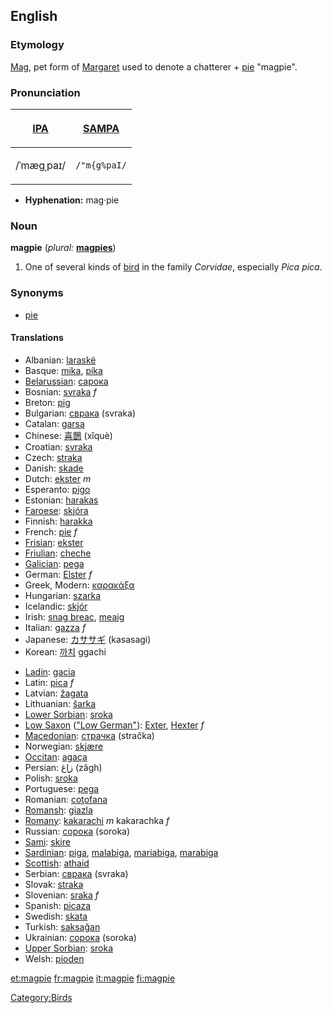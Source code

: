 ==English==

=== Etymology ===
[[Mag]], pet form of [[Margaret]] used to denote a chatterer + [[pie]] "magpie".

===Pronunciation===
{| border=1 cellpadding=5
! [[w:International Phonetic Alphabet|IPA]] !! [[w:SAMPA|SAMPA]]
|-
| /ˈmæɡˌpaɪ/ || <tt>/"m{g%paI/</tt>
|}

*'''Hyphenation:''' mag·pie

=== Noun ===
'''magpie''' (''plural:'' '''[[magpies]]''')
# One of several kinds of [[bird]] in the family ''Corvidae'', especially ''Pica pica''.

=== Synonyms ===
*[[pie]]

==== Translations ====
{{top}}
*Albanian: [[laraskë]]
*Basque: [[mika]], [[pika]]
*[[Belarussian]]: [[сарока]]
*Bosnian: [[svraka]] ''f''
*Breton: [[pig#Breton|pig]]
*Bulgarian: [[сврака]] (svraka)
*Catalan: [[garsa]]
*Chinese: [[喜鵲]] (xǐquè)
*Croatian: [[svraka]]
*Czech: [[straka]]
*Danish: [[skade]]
*Dutch: [[ekster]] ''m''
*Esperanto: [[pigo]]
*Estonian: [[harakas]]
*[[Faroese]]: [[skjóra]]
*Finnish: [[harakka]]
*French: [[pie#French|pie]] ''f''
*[[Frisian]]: [[ekster]]
*[[Friulian]]: [[cheche]]
*[[Galician]]: [[pega]]
*German: [[Elster]] ''f''
*Greek, Modern: [[καρακάξα]] '' ''
*Hungarian: [[szarka]]
*Icelandic: [[skjór]]
*Irish: [[snag breac]], [[meaig]]
*Italian: [[gazza]] ''f''
*Japanese: [[カササギ]] (kasasagi)
*Korean: [[까치]] ggachi
{{mid}}
*[[Ladin]]: [[gacia]]
*Latin: [[pica#Latin|pica]] ''f''
*Latvian: [[žagata]]
*Lithuanian: [[šarka]]
*[[Lower Sorbian]]: [[sroka]]
*[[Low Saxon]] ([["Low German"]]): [[Exter]], [[Hexter]] ''f''
*[[Macedonian]]: [[страчка]] (stračka)
*Norwegian: [[skjære]]
*[[Occitan]]: [[agaça]]
*Persian: [[زاغ]] (zâgh)
*Polish: [[sroka]] '' ''
*Portuguese: [[pega]]
*Romanian: [[coţofana]]
*[[Romansh]]: [[giazla]]
*[[Romany]]: [[kakarachi]] ''m'' kakarachka ''f''
*Russian: [[сорока]] (soroka) '' ''
*[[Sami]]: [[skire]]
*[[Sardinian]]: [[piga]], [[malabiga]], [[mariabiga]], [[marabiga]]
*[[Scottish]]: [[athaid]]
*Serbian: [[сврака]] (svraka)
*Slovak: [[straka]]
*Slovenian: [[sraka]] ''f''
*Spanish: [[picaza]] '' ''
*Swedish: [[skata]]
*Turkish: [[saksağan]]
*Ukrainian: [[сорока]] (soroka)
*[[Upper Sorbian]]: [[sroka]]
*Welsh: [[pioden]]
{{bottom}}

[[Category:Birds]]

[[et:magpie]]
[[fr:magpie]]
[[it:magpie]]
[[fi:magpie]]